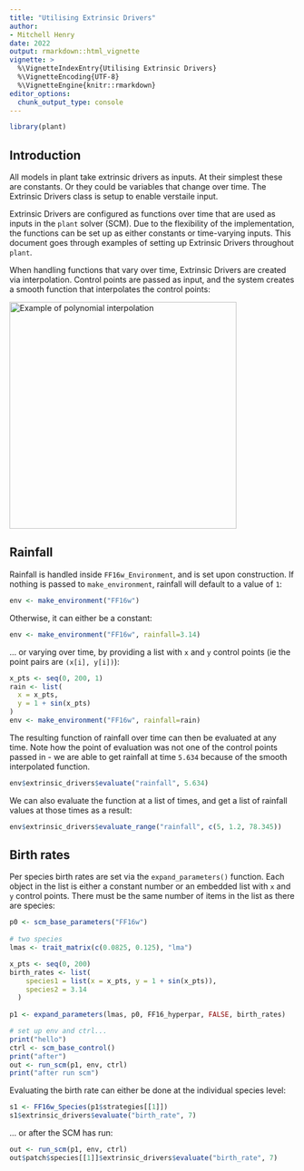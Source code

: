 ```yaml
---
title: "Utilising Extrinsic Drivers"
author: 
- Mitchell Henry
date: 2022
output: rmarkdown::html_vignette
vignette: >
  %\VignetteIndexEntry{Utilising Extrinsic Drivers}
  %\VignetteEncoding{UTF-8}
  %\VignetteEngine{knitr::rmarkdown}
editor_options: 
  chunk_output_type: console
---
```

```r
library(plant)
```

## Introduction 

All models in plant take extrinsic drivers as inputs. At their simplest these are constants. Or they could be variables that change over time. The Extrinsic Drivers class is setup to enable verstaile input. 

Extrinsic Drivers are configured as functions over time that are used as inputs in the `plant` solver (SCM). Due to the flexibility of the implementation, the functions can be set up as either constants or time-varying inputs. This document goes through examples of setting up Extrinsic Drivers throughout `plant`.

When handling functions that vary over time, Extrinsic Drivers are created via interpolation. Control points are passed as input, and the 
system creates a smooth function that interpolates the control points:

[![Example of polynomial interpolation](assets/Interpolation_example_polynomial.svg){width="400"}](https://en.wikipedia.org/wiki/Polynomial_interpolation)

## Rainfall
Rainfall is handled inside `FF16w_Environment`, and is set upon construction. If nothing is passed to `make_environment`, rainfall
will default to a value of `1`:

```r
env <- make_environment("FF16w")
```
Otherwise, it can either be a constant:
```r
env <- make_environment("FF16w", rainfall=3.14)
```
... or varying over time, by providing a list with `x` and `y` control points (ie the point pairs are `(x[i], y[i])`):

```r
x_pts <- seq(0, 200, 1)
rain <- list(
  x = x_pts,
  y = 1 + sin(x_pts)
)
env <- make_environment("FF16w", rainfall=rain)
```
The resulting function of rainfall over time can then be evaluated at any time. Note how the point of evaluation was not one of the control points passed in - we
are able to get rainfall at time `5.634` because of the smooth interpolated function.

```r
env$extrinsic_drivers$evaluate("rainfall", 5.634)
```
We can also evaluate the function at a list of times, and get a list of rainfall values at those times as a result:

```r
env$extrinsic_drivers$evaluate_range("rainfall", c(5, 1.2, 78.345))
```

## Birth rates
Per species birth rates are set via the `expand_parameters()` function. Each object in the list is either a constant number or an embedded list with `x` and `y` control points. There must be the same number of items in the list as there are species:

```r
p0 <- scm_base_parameters("FF16w")
  
# two species
lmas <- trait_matrix(c(0.0825, 0.125), "lma")

x_pts <- seq(0, 200)
birth_rates <- list(
    species1 = list(x = x_pts, y = 1 + sin(x_pts)),
    species2 = 3.14
  )
  
p1 <- expand_parameters(lmas, p0, FF16_hyperpar, FALSE, birth_rates)

# set up env and ctrl...
print("hello")
ctrl <- scm_base_control()
print("after")
out <- run_scm(p1, env, ctrl)
print("after run scm")
```
Evaluating the birth rate can either be done at the individual species level:

```r
s1 <- FF16w_Species(p1$strategies[[1]])
s1$extrinsic_drivers$evaluate("birth_rate", 7)
```
... or after the SCM has run:

```r
out <- run_scm(p1, env, ctrl)
out$patch$species[[1]]$extrinsic_drivers$evaluate("birth_rate", 7)
```

